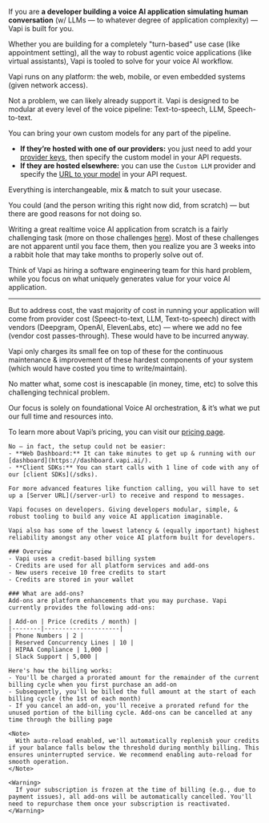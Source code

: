 <AccordionGroup>
  <Accordion title="Is Vapi right for my usecase?" icon="hammer" iconType="regular" defaultOpen={true}>

If you are **a developer building a voice AI application simulating human conversation** (w/ LLMs — to whatever degree of application complexity) — Vapi is built for you.

Whether you are building for a completely "turn-based" use case (like appointment setting), all the way to robust agentic voice applications (like virtual assistants), Vapi is tooled to solve for your voice AI workflow.

Vapi runs on any platform: the web, mobile, or even embedded systems (given network access).

  </Accordion>
  <Accordion title="Sounds good, but I’m building a custom X for Y..." icon="face-monocle" iconType="solid" defaultOpen={false}>

Not a problem, we can likely already support it. Vapi is designed to be modular at every level of the voice pipeline: Text-to-speech, LLM, Speech-to-text.

You can bring your own custom models for any part of the pipeline.

- **If they’re hosted with one of our providers:** you just need to add your [provider keys](customization/provider-keys), then specify the custom model in your API requests.
- **If they are hosted elsewhere:** you can use the `Custom LLM` provider and specify the [URL to your model](customization/custom-llm/fine-tuned-openai-models) in your API request.

Everything is interchangeable, mix & match to suit your usecase.

  </Accordion>
  <Accordion title="Couldn’t I build this myself and save money?" icon="piggy-bank" iconType="solid" defaultOpen={false}>

You could (and the person writing this right now did, from scratch) — but there are good reasons for not doing so.

Writing a great realtime voice AI application from scratch is a fairly challenging task (more on those challenges [here](/challenges-of-realtime-conversation)). Most of these challenges are not apparent until you face them, then you realize you are 3 weeks into a rabbit hole that may take months to properly solve out of.

Think of Vapi as hiring a software engineering team for this hard problem, while you focus on what uniquely generates value for your voice AI application.

---

But to address cost, the vast majority of cost in running your application will come from provider cost (Speect-to-text, LLM, Text-to-speech) direct with vendors (Deepgram, OpenAI, ElevenLabs, etc) — where we add no fee (vendor cost passes-through). These would have to be incurred anyway.

Vapi only charges its small fee on top of these for the continuous maintenance & improvement of these hardest components of your system (which would have costed you time to write/maintain).

No matter what, some cost is inescapable (in money, time, etc) to solve this challenging technical problem.

Our focus is solely on foundational Voice AI orchestration, & it’s what we put our full time and resources into.

To learn more about Vapi’s pricing, you can visit our [pricing page](/pricing).

  </Accordion>
  <Accordion title="Is it going to be hard to set up?" icon="gear" iconType="solid" defaultOpen={false}>

    No — in fact, the setup could not be easier:
    - **Web Dashboard:** It can take minutes to get up & running with our [dashboard](https://dashboard.vapi.ai/).
    - **Client SDKs:** You can start calls with 1 line of code with any of our [client SDKs](/sdks).

    For more advanced features like function calling, you will have to set up a [Server URL](/server-url) to receive and respond to messages.

  </Accordion>
  <Accordion title="How is Vapi different from other Voice AI services?" icon="bowling-pins" iconType="solid" defaultOpen={false}>

    Vapi focuses on developers. Giving developers modular, simple, & robust tooling to build any voice AI application imaginable.

    Vapi also has some of the lowest latency & (equally important) highest reliability amongst any other voice AI platform built for developers.

  </Accordion>

  <Accordion title="How does Vapi's billing system work?" icon="money" iconType="solid" defaultOpen={false}>

    ### Overview 
    - Vapi uses a credit-based billing system
    - Credits are used for all platform services and add-ons
    - New users receive 10 free credits to start
    - Credits are stored in your wallet

    ### What are add-ons?
    Add-ons are platform enhancements that you may purchase. Vapi currently provides the following add-ons:

    | Add-on | Price (credits / month) |
    |--------|---------------------|
    | Phone Numbers | 2 |
    | Reserved Concurrency Lines | 10 |
    | HIPAA Compliance | 1,000 |
    | Slack Support | 5,000 |

    Here's how the billing works:
    - You'll be charged a prorated amount for the remainder of the current billing cycle when you first purchase an add-on
    - Subsequently, you'll be billed the full amount at the start of each billing cycle (the 1st of each month)
    - If you cancel an add-on, you'll receive a prorated refund for the unused portion of the billing cycle. Add-ons can be cancelled at any time through the billing page

    <Note>
      With auto-reload enabled, we'll automatically replenish your credits if your balance falls below the threshold during monthly billing. This ensures uninterrupted service. We recommend enabling auto-reload for smooth operation.
    </Note>

    <Warning>
      If your subscription is frozen at the time of billing (e.g., due to payment issues), all add-ons will be automatically cancelled. You'll need to repurchase them once your subscription is reactivated.
    </Warning>

  </Accordion>
</AccordionGroup>
